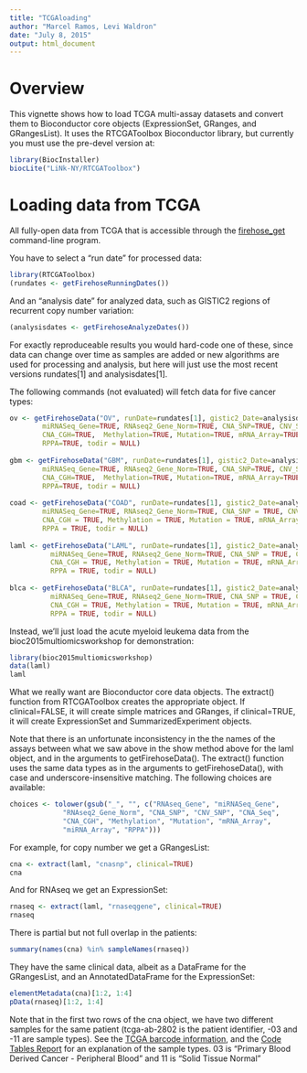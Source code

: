 ```yaml
---
title: "TCGAloading"
author: "Marcel Ramos, Levi Waldron"
date: "July 8, 2015"
output: html_document
---
```


# Overview

This vignette shows how to load TCGA multi-assay datasets and convert
them to Bioconductor core objects (ExpressionSet, GRanges, and
GRangesList). It uses the RTCGAToolbox Bioconductor library, but
currently you must use the pre-devel version at:

```r
library(BiocInstaller)
biocLite("LiNk-NY/RTCGAToolbox")
```

# Loading data from TCGA

All fully-open data from TCGA that is accessible through the
[firehose_get](https://confluence.broadinstitute.org/display/GDAC/Download)
command-line program.

You have to select a "run date" for processed data:

```r
library(RTCGAToolbox)
(rundates <- getFirehoseRunningDates())
```

And an "analysis date" for analyzed data, such as GISTIC2 regions of
recurrent copy number variation:

```r
(analysisdates <- getFirehoseAnalyzeDates())
```

For exactly reproduceable results you would hard-code one of these,
since data can change over time as samples are added or new algorithms
are used for processing and analysis, but here will just use the most
recent versions rundates[1] and analysisdates[1].

The following commands (not evaluated) will fetch data for five cancer
types:

```r
ov <- getFirehoseData("OV", runDate=rundates[1], gistic2_Date=analysisdates[1], RNAseq_Gene=TRUE, 
        miRNASeq_Gene=TRUE, RNAseq2_Gene_Norm=TRUE, CNA_SNP=TRUE, CNV_SNP=TRUE, CNA_Seq=TRUE, 
        CNA_CGH=TRUE,  Methylation=TRUE, Mutation=TRUE, mRNA_Array=TRUE, miRNA_Array=TRUE, 
        RPPA=TRUE, todir = NULL)
 
gbm <- getFirehoseData("GBM", runDate=rundates[1], gistic2_Date=analysisdates[1], RNAseq_Gene=TRUE, 
       	miRNASeq_Gene=TRUE, RNAseq2_Gene_Norm=TRUE, CNA_SNP=TRUE, CNV_SNP=TRUE, CNA_Seq=TRUE, 
        CNA_CGH=TRUE,  Methylation=TRUE, Mutation=TRUE, mRNA_Array=TRUE, miRNA_Array = TRUE,  
        RPPA=TRUE, todir = NULL)
 
coad <- getFirehoseData("COAD", runDate=rundates[1], gistic2_Date=analysisdates[1], RNAseq_Gene=TRUE, 
        miRNASeq_Gene=TRUE, RNAseq2_Gene_Norm=TRUE, CNA_SNP = TRUE, CNV_SNP=TRUE, CNA_Seq = TRUE, 
        CNA_CGH = TRUE, Methylation = TRUE, Mutation = TRUE, mRNA_Array = TRUE, miRNA_Array = TRUE, 
        RPPA = TRUE, todir = NULL)
 
laml <- getFirehoseData("LAML", runDate=rundates[1], gistic2_Date=analysisdates[1], RNAseq_Gene=TRUE, 
          miRNASeq_Gene=TRUE, RNAseq2_Gene_Norm=TRUE, CNA_SNP = TRUE, CNV_SNP=TRUE, CNA_Seq = TRUE, 
          CNA_CGH = TRUE, Methylation = TRUE, Mutation = TRUE, mRNA_Array = TRUE, miRNA_Array = TRUE, 
          RPPA = TRUE, todir = NULL)
 
blca <- getFirehoseData("BLCA", runDate=rundates[1], gistic2_Date=analysisdates[1], RNAseq_Gene=TRUE, 
          miRNASeq_Gene=TRUE, RNAseq2_Gene_Norm=TRUE, CNA_SNP = TRUE, CNV_SNP=TRUE, CNA_Seq = TRUE, 
          CNA_CGH = TRUE, Methylation = TRUE, Mutation = TRUE, mRNA_Array = TRUE, miRNA_Array = TRUE, 
          RPPA = TRUE, todir = NULL)
```

Instead, we'll just load the acute myeloid leukema data from the
bioc2015multiomicsworkshop for demonstration:

```r
library(bioc2015multiomicsworkshop)
data(laml)
laml
```

What we really want are Bioconductor core data objects.  The extract()
function from RTCGAToolbox creates the appropriate object.  If
clinical=FALSE, it will create simple matrices and GRanges, if
clinical=TRUE, it will create ExpressionSet and SummarizedExperiment
objects.  

Note that there is an unfortunate inconsistency in the the names of
the assays between what we saw above in the show method above for the
laml object, and in the arguments to getFirehoseData().  The extract()
function uses the same data types as in the arguments to
getFirehoseData(), with case and underscore-insensitive matching.  The
following choices are available:

```r
choices <- tolower(gsub("_", "", c("RNAseq_Gene", "miRNASeq_Gene",
             "RNAseq2_Gene_Norm", "CNA_SNP", "CNV_SNP", "CNA_Seq",
             "CNA_CGH", "Methylation", "Mutation", "mRNA_Array",
             "miRNA_Array", "RPPA")))
```

For example, for copy number we get a GRangesList:

```r
cna <- extract(laml, "cnasnp", clinical=TRUE)
cna
```

And for RNAseq we get an ExpressionSet:

```r
rnaseq <- extract(laml, "rnaseqgene", clinical=TRUE)
rnaseq
```

There is partial but not full overlap in the patients:
```r
summary(names(cna) %in% sampleNames(rnaseq))
```

They have the same clinical data, albeit as a DataFrame for the
GRangesList, and an AnnotatedDataFrame for the ExpressionSet:

```r
elementMetadata(cna)[1:2, 1:4]
pData(rnaseq)[1:2, 1:4]
```

Note that in the first two rows of the cna object, we have two different samples for the same patient (tcga-ab-2802 is the patient identifier, -03 and -11 are sample types).  See the [TCGA barcode information](https://wiki.nci.nih.gov/display/TCGA/TCGA+barcode), and the [Code Tables Report](https://tcga-data.nci.nih.gov/datareports/codeTablesReport.htm?codeTable=Sample%20type) for an explanation of the sample types. 03 is "Primary Blood Derived Cancer - Peripheral Blood" and 11 is "Solid Tissue Normal"

